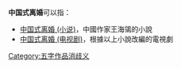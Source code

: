 '''中国式离婚'''可以指：
* [[中国式离婚_(小说)|中国式离婚 (小说)]]，中國作家王海鴒的小說
* [[中国式离婚_(电视剧)|中国式离婚 (电视剧)]]，根據以上小說改編的電視劇
{{disambig}}

[[Category:五字作品消歧义|Category:五字作品消歧义]]